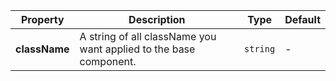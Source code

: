 | Property | Description | Type | Default |
| --- | --- | --- | --- |
| **className** | A string of all className you want applied to the base component. | `string` | - |
